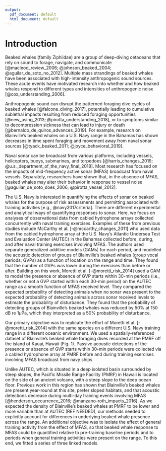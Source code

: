 ```yaml
---
output:
  pdf_document: default
  html_document: default
---
```

# Introduction

Beaked whales (family Ziphiidae) are a group of deep-diving cetaceans that rely on sound to forage, navigate, and communicate [@macleod_review_2006; @johnson_beaked_2004; @aguilar_de_soto_no_2012].  Multiple mass strandings of beaked whales have been associated with high-intensity anthropogenic sound sources.  These acute events have motivated research into whether and how beaked whales respond to different types and intensities of anthropogenic noise [@cox_understanding_2006].

Anthropogenic sound can disrupt the patterned foraging dive cycles of beaked whales [@falcone_diving_2017], potentially leading to cumulative sublethal impacts resulting from reduced foraging opportunities [@new_using_2013; @pirotta_understanding_2018], or to symptoms similar to decompression sickness that can lead to injury or death [@bernaldo_de_quiros_advances_2019].  For example, research on Blainville's beaked whales \textit{(Mesoplodon densirostris)} on a U.S. Navy range in the Bahamas has shown decreases in time spent foraging and movement away from naval sonar sources [@tyack_beaked_2011; @joyce_behavioral_2019].

Naval sonar can be broadcast from various platforms, including vessels, helicopters, buoys, submarines, and torpedoes [@harris_changes_2019; @u.s._department_of_the_navy_final_2018].  Most research has focused on the impacts of mid-frequency active sonar (MFAS) broadcast from naval vessels.  Separately, researchers have shown that, in the absence of MFAS, beaked whales may alter their behavior in response to vessel noise [@aguilar_de_soto_does_2006; @pirotta_vessel_2012].  

The U.S. Navy is interested in quantifying the effects of sonar on beaked whales for the purpose of risk assessments and permitting associated with training activities [e.g., @navy2017criteria].  There are different experimental and analytical ways of quantifying responses to sonar.  Here, we focus on analyses of observational data from cabled hydrophone arrays collected concurrently with naval training exercises.  Examples of these from previous studies include McCarthy et al. [-@mccarthy_changes_2011] who used data from the cabled hydrophone array at the U.S. Navy's Atlantic Undersea Test and Evaluation Center (AUTEC) in the Bahamas collected before, during, and after naval training exercises involving MFAS.  The authors used separate generalized additive models (GAMs) for each period, and modelled the acoustic detection of groups of Blainville's beaked whales (group vocal periods; GVPs) as a function of location on the range and time.  They found that the number of GVPs was lower during the exercises than before or after.  Building on this work, Moretti et al. [-@moretti_risk_2014] used a GAM to model the presence or absence of GVP starts within 30-min periods (i.e., whether or not a GVP started within each 30-min period) on the AUTEC range as a smooth function of MFAS received level. They compared the expected probability of detecting animals when no sonar was present to the expected probability of detecting animals across sonar received levels to estimate the probability of disturbance. They found that the probability of detecting groups of Blainville's beaked whales was reduced by 50\% at 150 dB re 1$\mu$Pa, which they interpreted as a 50\% probability of disturbance. 

Our primary objective was to replicate the effort of Moretti et al. [-@moretti_risk_2014] with the same species on a different U.S. Navy training range in a different oceanic environment. We used a spatially-referenced dataset of Blainville's beaked whale foraging dives recorded at the PMRF off the island of Kauai, Hawaii (Fig. 1).  Passive acoustic detections of the presence or absence of GVP starts within 30-min periods were collected via a cabled hydrophone array at PMRF before and during training exercises involving MFAS broadcast from navy ships.

Unlike AUTEC, which is situated in a deep isolated basin surrounded by steep slopes, the Pacific Missile Range Facility (PMRF) in Hawaii is located on the side of an ancient volcano, with a steep slope to the deep ocean floor. Previous work in this region has shown that Blainville's beaked whales are present year-round at this site, prefer sloped habitats, and that acoustic detections decrease during multi-day training events involving MFAS [@henderson_occurrence_2016; @manzano-roth_impacts_2016]. As we expected the density of Blainville's beaked whales at PMRF to be lower and more variable than at AUTEC (REF NEEDED), our methods needed to explicitly account for differences in underlying beaked whale presence across the range. An additional objective was to isolate the effect of general training activity from the effect of MFAS, so that beaked whale response to MFAS could be quantified relative to pre-training baseline periods and to periods when general training activities were present on the range. To this end, we fitted a series of three linked models.
